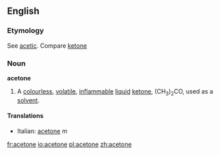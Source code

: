 ==English==

===Etymology===
See [[acetic]].  Compare [[ketone]]

===Noun===
{{wikipedia}}
'''acetone'''

# {{chemistry}} A [[colourless]], [[volatile]], [[inflammable]] [[liquid]] [[ketone]], (CH<sub>3</sub>)<sub>2</sub>CO, used as a [[solvent]].

====Translations====
*Italian: [[acetone]] ''m''

[[fr:acetone]]
[[io:acetone]]
[[pl:acetone]]
[[zh:acetone]]